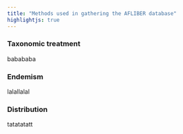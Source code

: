 ```yaml
---
title: "Methods used in gathering the AFLIBER database"
highlightjs: true
---
```


### Taxonomic treatment

babababa

### Endemism

lalallalal

### Distribution

tatatatatt

